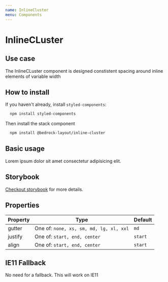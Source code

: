 ```yaml
---
name: InlineCluster
menu: Components
---
```



# InlineCLuster

## Use case

The InlineCLuster component is designed constistent spacing around inline elements of variable width

## How to install

If you haven't already, install `styled-components`:

```bash
  npm install styled-components
```

Then install the stack component

```bash
  npm install @bedrock-layout/inline-cluster
```

## Basic usage

<Playground>
  <InlineCLuster gutter='lg' justify='start' align='start'>
    <span>Lorem ipsum dolor</span>
    <span>sit amet consectetur</span>
    <span>adipisicing elit.</span>
  </InlineCLuster>
</Playground>

## Storybook

[Checkout storybook](https://storybook.bedrock-layout.dev/?path=/story/inlinecluster--basic) for more details.

## Properties

| Property | Type                                    | Default |
| -------- | --------------------------------------- | ------- |
| gutter   | One of: `none, xs, sm, md, lg, xl, xxl` | `md`    |
| justify  | One of: `start, end, center`            | `start` |
| align    | One of: `start, end, center`            | `start` |

## IE11 Fallback

No need for a fallback. This will work on IE11
